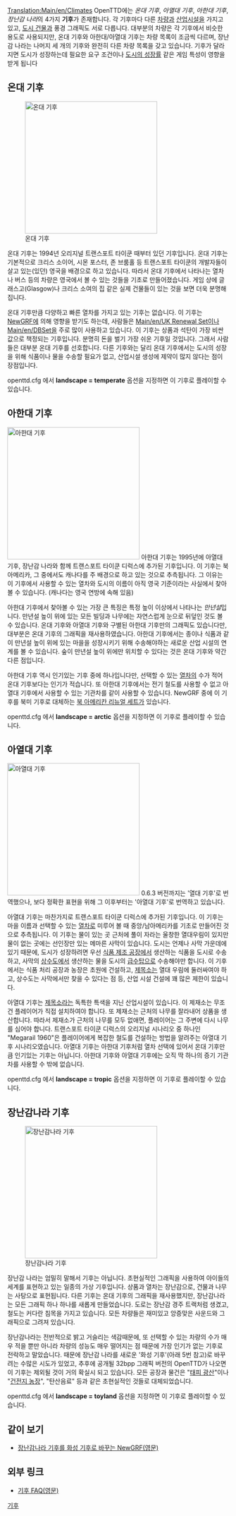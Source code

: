 [[Translation:Main/en/Climates]]{{en/-}}
{{ko/목차}}
OpenTTD에는 ''온대 기후'', ''아열대 기후'', ''아한대 기후'', ''장난감 나라''의 4가지 '''기후'''가 존재합니다. 
각 기후마다 다른 [[Main/ko/차량|차량]]과 [[Main/ko/산업시설|산업시설]]을 가지고 있고, [[Main/ko/도시 건물|도시 건물]]과 풍경 그래픽도 서로 다릅니다. 
대부분의 차량은 각 기후에서 비슷한 용도로 사용되지만, 온대 기후와 아한대/아열대 기후는 차량 목록이 조금씩 다르며, 장난감 나라는 나머지 세 개의 기후와 완전히 다른 차량 목록을 갖고 있습니다. 기후가 달라지면 도시가 성장하는데 필요한 요구 조건이나 [[Main/ko/도시의 성장|도시의 성장률]] 같은 게임 특성이 영향을 받게 됩니다

==온대 기후==
[[File:en/Temperatescreenshot.png|thumb|left|300px|온대 기후]]


온대 기후는 1994년 오리지널 트랜스포트 타이쿤 때부터 있던 기후입니다. 온대 기후는 기본적으로 크리스 소이어, 시몬 포스터, 존 브룸홀 등 트랜스포트 타이쿤의 개발자들이 살고 있는(있던) 영국을 배경으로 하고 있습니다. 따라서 온대 기후에서 나타나는 열차나 버스 등의 차량은 영국에서 볼 수 있는 것들을 기초로 만들어졌습니다. 게임 상에 글래스고(Glasgow)나 크리스 소여의 집 같은 실제 건물들이 있는 것을 보면 더욱 분명해집니다.

온대 기후만큼 다양하고 빠른 열차를 가지고 있는 기후는 없습니다. 이 기후는 [[Main/ko/NewGRF|NewGRF]]에 의해 영향을 받기도 하는데, 사람들은 [[Main/en/UK Renewal Set]]이나 [[Main/en/DBSet]]을 주로 많이 사용하고 있습니다. 이 기후는 상품과 석탄이 가장 비싼 값으로 책정되는 기후입니다. 분명히 돈을 벌기 가장 쉬운 기후일 것입니다. 그래서 사람들은 대부분 온대 기후를 선호합니다. 다른 기후와는 달리 온대 기후에서는 도시의 성장을 위해 식품이나 물을 수송할 필요가 없고, 산업시설 생성에 제약이 많지 않다는 점이 장점입니다.

openttd.cfg 에서 '''landscape = temperate''' 옵션을 지정하면 이 기후로 플레이할 수 있습니다.
<br clear="all" />

==아한대 기후==
[[File:en/Subarcticscreenshot.png|thumb|right|300px|아한대 기후]]
아한대 기후는 1995년에 아열대 기후, 장난감 나라와 함께 트랜스포트 타이쿤 디럭스에 추가된 기후입니다. 이 기후는 북아메리카, 그 중에서도 캐나다를 주 배경으로 하고 있는 것으로 추측됩니다. 그 이유는 이 기후에서 사용할 수 있는 열차와 도시의 이름이 아직 영국 기준이라는 사실에서 찾아볼 수 있습니다. (캐나다는 영국 연방에 속해 있음)

아한대 기후에서 찾아볼 수 있는 가장 큰 특징은 특정 높이 이상에서 나타나는 ''만년설''입니다. 만년설 높이 위에 있는 모든 빌딩과 나무에는 자연스럽게 눈으로 뒤덮인 것도 볼 수 있습니다. 온대 기후와 아열대 기후와 구별된 아한대 기후만의 그래픽도 있습니다만, 대부분은 온대 기후의 그래픽을 재사용하였습니다. 아한대 기후에서는 종이나 식품과 같이 만년설 높이 위에 있는 마을을 성장시키기 위해 수송해야하는 새로운 산업 시설의 연계를 볼 수 있습니다. 숲이 만년설 높이 위에만 위치할 수 있다는 것은 온대 기후와 약간 다른 점입니다.

아한대 기후 역시 인기있는 기후 중에 하나입니다만, 선택할 수 있는 [[Main/ko/기차|열차]]의 수가 적어 온대 기후보다는 인기가 적습니다. 또 아한대 기후에서는 전기 철도를 사용할 수 없고 아열대 기후에서 사용할 수 있는 기관차를 같이 사용할 수 있습니다. NewGRF 중에 이 기후를 북미 기후로 대체하는 [[Main/en/North American Renewal Set|북 아메리칸 리뉴얼 세트]]가 있습니다.

openttd.cfg 에서 '''landscape = arctic''' 옵션을 지정하면 이 기후로 플레이할 수 있습니다.

==아열대 기후==

[[File:en/Subtropicalscreenshot.png|thumb|300px|left|아열대 기후]]
0.6.3 버전까지는 '열대 기후'로 번역했으나, 보다 정확한 표현을 위해 그 이후부터는 '아열대 기후'로 번역하고 있습니다.

아열대 기후는 마찬가지로 트랜스포트 타이쿤 디럭스에 추가된 기후입니다. 이 기후는 마을 이름과 선택할 수 있는 [[Main/ko/기차|열차]]로 미루어 볼 때 중앙/남아메리카를 기초로 만들어진 것으로 추측됩니다. 이 기후는 물이 있는 곳 근처에 풀이 자라는 울창한 열대우림이 있지만 물이 없는 곳에는 선인장만 있는 메마른 사막이 있습니다. 도시는 언제나 사막 가운데에 있기 때문에, 도시가 성장하려면 우선 [[Main/ko/식품 제조 공장|식품 제조 공장]]에서 생산하는 식품을 도시로 수송하고, 사막의 [[Main/ko/상수도|상수도]]에서 생산하는 물을 도시의 [[Main/ko/급수탑|급수탑]]으로 수송해야만 합니다. 이 기후에서는 식품 처리 공장과 농장은 초원에 건설하고, [[Main/ko/제목소|제목소]]는 열대 우림에 둘러싸여야 하고, 상수도는 사막에서만 찾을 수 있다는 점 등, 산업 시설 건설에 꽤 많은 제한이 있습니다.

아열대 기후는 [[Main/ko/제목소|제목소]]라는 독특한 특색을 지닌 산업시설이 있습니다. 이 제재소는 무조건 플레이어가 직접 설치하여야 합니다. 또 제재소는 근처의 나무를 잘라내어 상품을 생산합니다. 따라서 제재소가 근처의 나무를 모두 없애면, 플레이어는 그 주변에 다시 나무를 심어야 합니다. 트랜스포트 타이쿤 디럭스의 오리지널 시나리오 중 하나인 "Megarail 1960"은 플레이어에게 복잡한 철도를 건설하는 방법을 알려주는 아열대 기후 시나리오였습니다. 아열대 기후는 아한대 기후처럼 열차 선택에 있어서 온대 기후만큼 인기있는 기후는 아닙니다. 아한대 기후와 아열대 기후에는 오직 딱 하나의 증기 기관차를 사용할 수 밖에 없습니다.

openttd.cfg 에서 '''landscape = tropic''' 옵션을 지정하면 이 기후로 플레이할 수 있습니다.
<br clear="all" />

==장난감나라 기후==
[[File:en/Toylandscreenshot.png|thumb|right|300px|장난감나라 기후]]

장난감 나라는 엄밀히 말해서 기후는 아닙니다. 초현실적인 그래픽을 사용하여 아이들의 세계를 표현하고 있는 일종의 가상 기후입니다. 상품과 열차는 장난감으로, 건물과 나무는 사탕으로 표현됩니다. 다른 기후는 온대 기후의 그래픽을 재사용했지만, 장난감나라는 모든 그래픽 하나 하나를 새롭게 만들었습니다. 도로는 장난감 경주 트랙처럼 생겼고, 철도는 커다란 침목을 가지고 있습니다. 모든 차량들은 재미있고 앙증맞은 사운드와 그래픽으로 그려져 있습니다.

장난감나라는 전반적으로 밝고 거슬리는 색감때문에, 또 선택할 수 있는 차량의 수가 매우 적을 뿐만 아니라 차량의 성능도 매우 떨어지는 점 때문에 가장 인기가 없는 기후로 전락하고 말았습니다. 때문에 장난감 나라를 새로운 '화성 기후'(아래 5번 참고)로 바꾸려는 수많은 시도가 있었고, 추후에 공개될 32bpp 그래픽 버전의 OpenTTD가 나오면 이 기후는 제외될 것이 거의 확실시 되고 있습니다. 모든 공장과 물건은 "[[Main/ko/태피 광산|태피 광산]]"이나 "[[Main/ko/건전지 농장|건전지 농장]]", "탄산음료" 등과 같은 초현실적인 것들로 대체되었습니다.

openttd.cfg 에서 '''landscape = toyland''' 옵션을 지정하면 이 기후로 플레이할 수 있습니다.

{{en/-}}

==같이 보기==
* [[Main/en/Toyland to Mars Conversion|장난감나라 기후를 화성 기후로 바꾸는 NewGRF(영문)]]

==외부 링크==
* [http://i-want-a-website.com/about-tt/ttfaq08.html 기후 FAQ(영문)]

[[Category:ko/기후|기후]]
